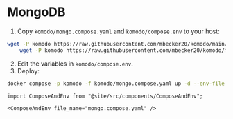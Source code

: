 # MongoDB

1. Copy `komodo/mongo.compose.yaml` and `komodo/compose.env` to your host:
```bash
wget -P komodo https://raw.githubusercontent.com/mbecker20/komodo/main/compose/mongo.compose.yaml && \
	wget -P komodo https://raw.githubusercontent.com/mbecker20/komodo/main/compose/compose.env
```
2. Edit the variables in `komodo/compose.env`.
3. Deploy:

```bash
docker compose -p komodo -f komodo/mongo.compose.yaml up -d --env-file komodo/compose.env
```

```mdx-code-block
import ComposeAndEnv from "@site/src/components/ComposeAndEnv";

<ComposeAndEnv file_name="mongo.compose.yaml" />
```
